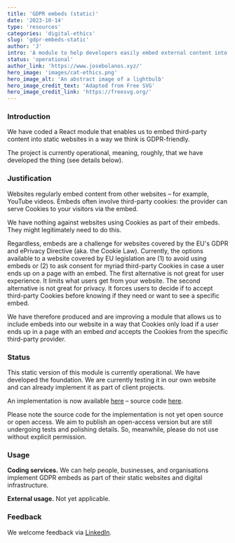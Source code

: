 ```yaml
---
title: 'GDPR embeds (static)'
date: '2023-10-14'
type: 'resources'
categories: 'digital-ethics'
slug: 'gdpr-embeds-static'
author: 'J'
intro: 'A module to help developers easily embed external content into static websites in a way that is compatible with EU regulations.'
status: 'operational'
author_link: 'https://www.josebolanos.xyz/'
hero_image: 'images/cat-ethics.png'
hero_image_alt: 'An abstract image of a lightbulb'
hero_image_credit_text: 'Adapted from Free SVG'
hero_image_credit_link: 'https://freesvg.org/'
---
```

 
### Introduction
We have coded a React module that enables us to embed third-party content into static websites in a way we think is GDPR-friendly.

The project is currently operational, meaning, roughly, that we have developed the thing (see details below).

### Justification
Websites regularly embed content from other websites – for example, YouTube videos. Embeds often involve third-party cookies: the provider can serve Cookies to your visitors via the embed.

We have nothing against websites using Cookies as part of their embeds. They might legitimately need to do this. 

Regardless, embeds are a challenge for websites covered by the EU's GDPR and ePrivacy Directive (aka. the Cookie Law). Currently, the options available to a website covered by EU legislation are (1) to avoid using embeds or (2) to ask consent for myriad third-party Cookies in case a user ends up on a page with an embed. The first alternative is not great for user experience. It limits what users get from your website. The second alternative is not great for privacy. It forces users to decide if to accept third-party Cookies before knowing if they need or want to see a specific embed.

We have therefore produced and are improving a module that allows us to include embeds into our website in a way that Cookies only load if a user ends up in a page with an embed *and* accepts the Cookies from the specific third-party provider.

### Status
This static version of this module is currently operational. We have developed the foundation. We are currently testing it in our own website and can already implement it as part of client projects.

An implementation is now available [here](https://www.polyzentrik.com/blog/gdpr-embeds/) – source code [here](https://github.com/jbolns/polyzentrik/blob/main/src/components/embed.js).

Please note the source code for the implementation is not yet open source or open access. We aim to publish an open-access version but are still undergoing tests and polishing details. So, meanwhile, please do not use without explicit permission.

### Usage
**Coding services.** We can help people, businesses, and organisations implement GDPR embeds as part of their static websites and digital infrastructure.

**External usage.** Not yet applicable. 

### Feedback
We welcome feedback via [LinkedIn](https://www.linkedin.com/company/polyzentrik).
